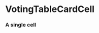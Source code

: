 

<Meta title="Library/Tables/Cells" component={VotingTableCardCell} />

# VotingTableCardCell

### A single cell

<Props of={VotingTableCardCell} />

<Story name="Single Cell">
  <VotingTableCardCell
    legislationName={text("Legislation name", "Example Legislation Name")}
    legislationLink={text("Link to legislative text", "https://www.google.com")}
    isEven={boolean("Is this row even or odd in the table display", true)}
    isInFavor={text("Was the councilor's vote in favor of the legislation", "Reject")}
    decision={text("What was the council's decision?", "Approve")}
    tags={array("Tags", ["bike", "example", "lanes", "rental"])}
    meetingDate={text("JS Date Contructable String", "03/26/2021")}
    meetingLink={text("Link to Meeting", "https://www.google.com")}
    committeeName={text("Committee Name", "Example Committee")}
  />
</Story>
